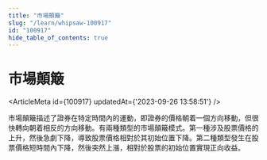 ```yaml
---
title: "市場顛簸"
slug: "/learn/whipsaw-100917"
id: "100917"
hide_table_of_contents: true
---
```



# 市場顛簸

<ArticleMeta id={100917} updatedAt={'2023-09-26 13:58:51'} />
<div className='border-solid border-b border-t-0 my-4 border-[var(--ifm-color-gray-300)]' />

市場顛簸描述了證券在特定時間內的運動，即證券的價格朝着一個方向移動，但很快轉向朝着相反的方向移動。有兩種類型的市場顛簸模式。第一種涉及股票價格的上升，然後急劇下降，導致股票價格相對於其初始位置下降。第二種類型發生在股票價格短時間內下降，然後突然上漲，相對於股票的初始位置實現正向收益。
